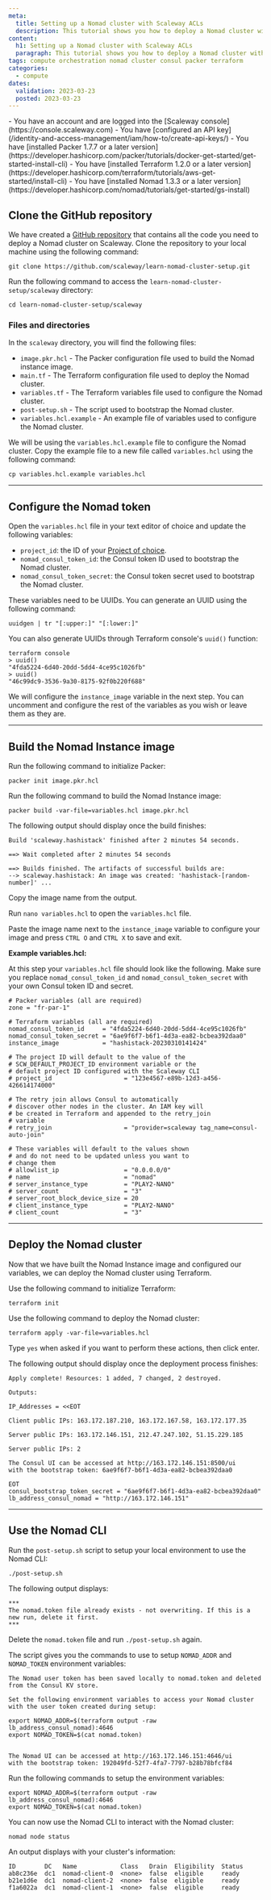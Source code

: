 ```yaml
---
meta:
  title: Setting up a Nomad cluster with Scaleway ACLs
  description: This tutorial shows you how to deploy a Nomad cluster with access control lists (ACLs) on Scaleway.
content:
  h1: Setting up a Nomad cluster with Scaleway ACLs
  paragraph: This tutorial shows you how to deploy a Nomad cluster with access control lists (ACLs) on Scaleway.
tags: compute orchestration nomad cluster consul packer terraform
categories:
  - compute
dates:
  validation: 2023-03-23
  posted: 2023-03-23
---
```


<Macro id="iam-requirements" />
 
<Message type="requirement">
  - You have an account and are logged into the [Scaleway console](https://console.scaleway.com)
  - You have [configured an API key](/identity-and-access-management/iam/how-to/create-api-keys/)
  - You have [installed Packer 1.7.7 or a later version](https://developer.hashicorp.com/packer/tutorials/docker-get-started/get-started-install-cli)
  - You have [installed Terraform 1.2.0 or a later version](https://developer.hashicorp.com/terraform/tutorials/aws-get-started/install-cli)
  - You have [installed Nomad 1.3.3 or a later version](https://developer.hashicorp.com/nomad/tutorials/get-started/gs-install)
</Message>

## Clone the GitHub repository

We have created a [GitHub repository](https://github.com/scaleway/learn-nomad-cluster-setup.git) that contains all the code you need to deploy a Nomad cluster on Scaleway. Clone the repository to your local machine using the following command:

```shell
git clone https://github.com/scaleway/learn-nomad-cluster-setup.git
```

Run the following command to access the `learn-nomad-cluster-setup/scaleway` directory:

```shell
cd learn-nomad-cluster-setup/scaleway
```

### Files and directories

In the `scaleway` directory, you will find the following files:

- `image.pkr.hcl` - The Packer configuration file used to build the Nomad instance image.
- `main.tf` - The Terraform configuration file used to deploy the Nomad cluster.
- `variables.tf` - The Terraform variables file used to configure the Nomad cluster.
- `post-setup.sh` - The script used to bootstrap the Nomad cluster.
- `variables.hcl.example` - An example file of variables used to configure the Nomad cluster.

We will be using the `variables.hcl.example` file to configure the Nomad cluster. Copy the example file to a new file called `variables.hcl` using the following command:

```shell
cp variables.hcl.example variables.hcl
```

---

## Configure the Nomad token

Open the `variables.hcl` file in your text editor of choice and update the following variables:

- `project_id`: the ID of your [Project of choice](https://console.scaleway.com/project/settings).
- `nomad_consul_token_id`: the Consul token ID used to bootstrap the Nomad cluster.
- `nomad_consul_token_secret`: the Consul token secret used to bootstrap the Nomad cluster.

These variables need to be UUIDs. You can generate an UUID using the following command:

```shell
uuidgen | tr "[:upper:]" "[:lower:]"
```

You can also generate UUIDs through Terraform console's `uuid()` function:

```shell
terraform console
> uuid()
"4fda5224-6d40-20dd-5dd4-4ce95c1026fb"
> uuid()
"46c99dc9-3536-9a30-8175-92f0b220f688"
```

We will configure the `instance_image` variable in the next step. You can uncomment and configure the rest of the variables as you wish or leave them as they are.

---

## Build the Nomad Instance image

Run the following command to initialize Packer:

```shell
packer init image.pkr.hcl
```

Run the following command to build the Nomad Instance image:

```shell
packer build -var-file=variables.hcl image.pkr.hcl
```

The following output should display once the build finishes:

```shell
Build 'scaleway.hashistack' finished after 2 minutes 54 seconds.

==> Wait completed after 2 minutes 54 seconds

==> Builds finished. The artifacts of successful builds are:
--> scaleway.hashistack: An image was created: 'hashistack-[random-number]' ...
```

Copy the image name from the output.

Run `nano variables.hcl` to open the `variables.hcl` file.

Paste the image name next to the `instance_image` variable to configure your image and press `CTRL O` and `CTRL X` to save and exit.


**Example variables.hcl:**

At this step your `variables.hcl` file should look like the following. Make sure you replace `nomad_consul_token_id` and `nomad_consul_token_secret` with your own Consul token ID and secret.

```hcl
# Packer variables (all are required)
zone = "fr-par-1"

# Terraform variables (all are required)
nomad_consul_token_id     = "4fda5224-6d40-20dd-5dd4-4ce95c1026fb"
nomad_consul_token_secret = "6ae9f6f7-b6f1-4d3a-ea82-bcbea392daa0"
instance_image            = "hashistack-20230310141424"

# The project ID will default to the value of the
# SCW_DEFAULT_PROJECT_ID environment variable or the
# default project ID configured with the Scaleway CLI
# project_id                    = "123e4567-e89b-12d3-a456-426614174000"

# The retry join allows Consul to automatically
# discover other nodes in the cluster. An IAM key will
# be created in Terraform and appended to the retry_join
# variable
# retry_join                    = "provider=scaleway tag_name=consul-auto-join"

# These variables will default to the values shown
# and do not need to be updated unless you want to
# change them
# allowlist_ip                  = "0.0.0.0/0"
# name                          = "nomad"
# server_instance_type          = "PLAY2-NANO"
# server_count                  = "3"
# server_root_block_device_size = 20
# client_instance_type          = "PLAY2-NANO"
# client_count                  = "3"
```

---

## Deploy the Nomad cluster

Now that we have built the Nomad Instance image and configured our variables, we can deploy the Nomad cluster using Terraform.

Use the following command to initialize Terraform:

```shell
terraform init
```

Use the following command to deploy the Nomad cluster:

```shell
terraform apply -var-file=variables.hcl
```

Type `yes` when asked if you want to perform these actions, then click enter.

The following output should display once the deployment process finishes:

```shell
Apply complete! Resources: 1 added, 7 changed, 2 destroyed.

Outputs:

IP_Addresses = <<EOT

Client public IPs: 163.172.187.210, 163.172.167.58, 163.172.177.35

Server public IPs: 163.172.146.151, 212.47.247.102, 51.15.229.185

Server public IPs: 2

The Consul UI can be accessed at http://163.172.146.151:8500/ui
with the bootstrap token: 6ae9f6f7-b6f1-4d3a-ea82-bcbea392daa0

EOT
consul_bootstrap_token_secret = "6ae9f6f7-b6f1-4d3a-ea82-bcbea392daa0"
lb_address_consul_nomad = "http://163.172.146.151"
```

---

## Use the Nomad CLI

Run the `post-setup.sh` script to setup your local environment to use the Nomad CLI:

```shell
./post-setup.sh
```
The following output displays:

```shell
***
The nomad.token file already exists - not overwriting. If this is a new run, delete it first.
***
```

Delete the `nomad.token` file and run `./post-setup.sh` again.

The script gives you the commands to use to setup `NOMAD_ADDR` and `NOMAD_TOKEN` environment variables:

```shell
The Nomad user token has been saved locally to nomad.token and deleted from the Consul KV store.

Set the following environment variables to access your Nomad cluster with the user token created during setup:

export NOMAD_ADDR=$(terraform output -raw lb_address_consul_nomad):4646
export NOMAD_TOKEN=$(cat nomad.token)


The Nomad UI can be accessed at http://163.172.146.151:4646/ui
with the bootstrap token: 192049fd-52f7-4fa7-7797-b28b78bfcf84
```

Run the following commands to setup the environment variables:

```shell
export NOMAD_ADDR=$(terraform output -raw lb_address_consul_nomad):4646
export NOMAD_TOKEN=$(cat nomad.token)
```

You can now use the Nomad CLI to interact with the Nomad cluster:

```shell
nomad node status
```
An output displays with your cluster's information:

```shell
ID        DC   Name            Class   Drain  Eligibility  Status
ab8c236e  dc1  nomad-client-0  <none>  false  eligible     ready
b21e1d6e  dc1  nomad-client-2  <none>  false  eligible     ready
f1a6022a  dc1  nomad-client-1  <none>  false  eligible     ready
```